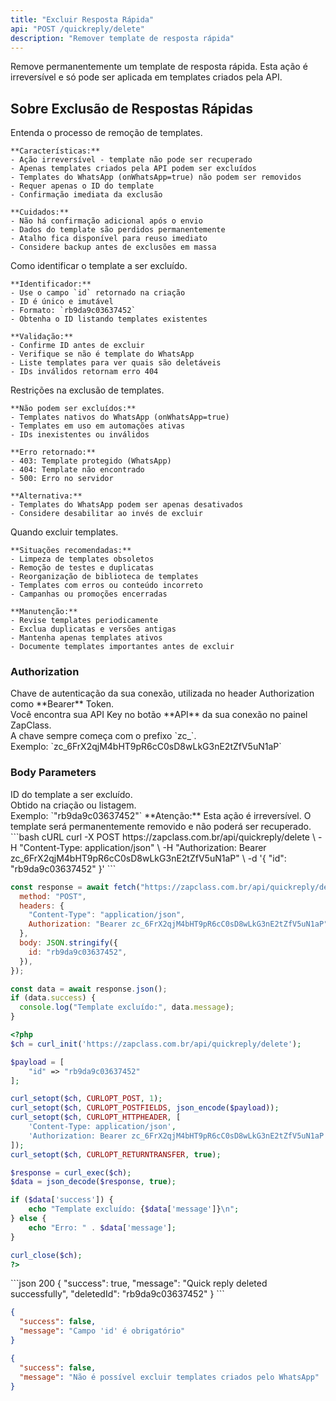 ```yaml
---
title: "Excluir Resposta Rápida"
api: "POST /quickreply/delete"
description: "Remover template de resposta rápida"
---
```


Remove permanentemente um template de resposta rápida. Esta ação é irreversível e só pode ser aplicada em templates criados pela API.

## Sobre Exclusão de Respostas Rápidas

<AccordionGroup>
  <Accordion title="Exclusão Permanente" icon="trash">
    Entenda o processo de remoção de templates.

    **Características:**
    - Ação irreversível - template não pode ser recuperado
    - Apenas templates criados pela API podem ser excluídos
    - Templates do WhatsApp (onWhatsApp=true) não podem ser removidos
    - Requer apenas o ID do template
    - Confirmação imediata da exclusão

    **Cuidados:**
    - Não há confirmação adicional após o envio
    - Dados do template são perdidos permanentemente
    - Atalho fica disponível para reuso imediato
    - Considere backup antes de exclusões em massa

  </Accordion>

  <Accordion title="Identificação de Templates" icon="fingerprint">
    Como identificar o template a ser excluído.

    **Identificador:**
    - Use o campo `id` retornado na criação
    - ID é único e imutável
    - Formato: `rb9da9c03637452`
    - Obtenha o ID listando templates existentes

    **Validação:**
    - Confirme ID antes de excluir
    - Verifique se não é template do WhatsApp
    - Liste templates para ver quais são deletáveis
    - IDs inválidos retornam erro 404

  </Accordion>

  <Accordion title="Limitações" icon="shield-exclamation">
    Restrições na exclusão de templates.

    **Não podem ser excluídos:**
    - Templates nativos do WhatsApp (onWhatsApp=true)
    - Templates em uso em automações ativas
    - IDs inexistentes ou inválidos

    **Erro retornado:**
    - 403: Template protegido (WhatsApp)
    - 404: Template não encontrado
    - 500: Erro no servidor

    **Alternativa:**
    - Templates do WhatsApp podem ser apenas desativados
    - Considere desabilitar ao invés de excluir

  </Accordion>

  <Accordion title="Casos de Uso" icon="lightbulb">
    Quando excluir templates.

    **Situações recomendadas:**
    - Limpeza de templates obsoletos
    - Remoção de testes e duplicatas
    - Reorganização de biblioteca de templates
    - Templates com erros ou conteúdo incorreto
    - Campanhas ou promoções encerradas

    **Manutenção:**
    - Revise templates periodicamente
    - Exclua duplicatas e versões antigas
    - Mantenha apenas templates ativos
    - Documente templates importantes antes de excluir

  </Accordion>
</AccordionGroup>

### Authorization

<ParamField path="api_key" type="string" required>
  Chave de autenticação da sua conexão, utilizada no header Authorization como
  **Bearer** Token. <br />
  Você encontra sua API Key no botão **API** da sua conexão no painel ZapClass. <br />
  A chave sempre começa com o prefixo `zc_`. <br />
  Exemplo: `zc_6FrX2qjM4bHT9pR6cC0sD8wLkG3nE2tZfV5uN1aP`
</ParamField>

### Body Parameters

<ParamField path="id" type="string" required>
  ID do template a ser excluído. <br />
  Obtido na criação ou listagem. <br />
  Exemplo: `"rb9da9c03637452"`
</ParamField>

<Warning>
  **Atenção:** Esta ação é irreversível. O template será permanentemente
  removido e não poderá ser recuperado.
</Warning>

<RequestExample>
```bash cURL
curl -X POST https://zapclass.com.br/api/quickreply/delete \
  -H "Content-Type: application/json" \
  -H "Authorization: Bearer zc_6FrX2qjM4bHT9pR6cC0sD8wLkG3nE2tZfV5uN1aP" \
  -d '{
    "id": "rb9da9c03637452"
  }'
```

```javascript JavaScript
const response = await fetch("https://zapclass.com.br/api/quickreply/delete", {
  method: "POST",
  headers: {
    "Content-Type": "application/json",
    Authorization: "Bearer zc_6FrX2qjM4bHT9pR6cC0sD8wLkG3nE2tZfV5uN1aP",
  },
  body: JSON.stringify({
    id: "rb9da9c03637452",
  }),
});

const data = await response.json();
if (data.success) {
  console.log("Template excluído:", data.message);
}
```

```php PHP
<?php
$ch = curl_init('https://zapclass.com.br/api/quickreply/delete');

$payload = [
    "id" => "rb9da9c03637452"
];

curl_setopt($ch, CURLOPT_POST, 1);
curl_setopt($ch, CURLOPT_POSTFIELDS, json_encode($payload));
curl_setopt($ch, CURLOPT_HTTPHEADER, [
    'Content-Type: application/json',
    'Authorization: Bearer zc_6FrX2qjM4bHT9pR6cC0sD8wLkG3nE2tZfV5uN1aP'
]);
curl_setopt($ch, CURLOPT_RETURNTRANSFER, true);

$response = curl_exec($ch);
$data = json_decode($response, true);

if ($data['success']) {
    echo "Template excluído: {$data['message']}\n";
} else {
    echo "Erro: " . $data['message'];
}

curl_close($ch);
?>
```

</RequestExample>

<ResponseExample>
```json 200
{
  "success": true,
  "message": "Quick reply deleted successfully",
  "deletedId": "rb9da9c03637452"
}
```

```json 400
{
  "success": false,
  "message": "Campo 'id' é obrigatório"
}
```

```json 403
{
  "success": false,
  "message": "Não é possível excluir templates criados pelo WhatsApp"
}
```

</ResponseExample>
